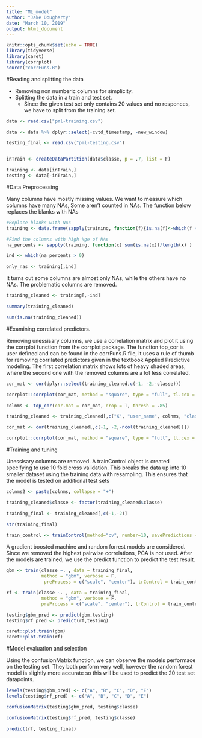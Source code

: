---
title: "ML_model"
author: "Jake Dougherty"
date: "March 10, 2019"
output: html_document
---

```{r setup, include=FALSE}
knitr::opts_chunk$set(echo = TRUE)
library(tidyverse)
library(caret)
library(corrplot)
source("corrFuns.R")

```

#Reading and splitting the data

- Removing non numberic columns for simplicity.
- Splitting the data in a train and test set.
  - Since the given test set only contains 20 values and no responces, we have to split from the training set.

```{r}
data <- read.csv("pml-training.csv")

data <- data %>% dplyr::select(-cvtd_timestamp, -new_window)

testing_final <- read.csv("pml-testing.csv")


inTrain <- createDataPartition(data$classe, p = .7, list = F)

training <- data[inTrain,]
testing <- data[-inTrain,]

```

#Data Preprocessing

Many columns have mostly missing values. We want to measure which columns have many NAs, Some aren't counted in NAs. The function below replaces the blanks with NAs
```{r}
#Replace blanks with NAs
training <- data.frame(sapply(training, function(f){is.na(f)<-which(f == "");f}) )

#Find the columns with high %ge of NAs
na_percents <- sapply(training, function(x) sum(is.na(x))/length(x) )

ind <- which(na_percents > 0)

only_nas <- training[,ind]
```

It turns out some columns are almost only NAs, while the others have no NAs. The problematic columns are removed.
```{r}
training_cleaned <- training[,-ind]

summary(training_cleaned)

sum(is.na(training_cleaned))
```

#Examining correlated predictors. 

Removing unessisary columns, we use a correlation matrix and plot it using the corrplot function from the corrplot package. The function top_cor is user defined and can be found in the corrFuns.R file, it uses a rule of thumb for removing corrilated predictors given in the textbook Applied Predictive modeling. The first correlation matrix shows lots of heavy shaded areas, where the second one with the removed columns are a lot less correlated.

```{r}
cor_mat <- cor(dplyr::select(training_cleaned,c(-1, -2,-classe)))

corrplot::corrplot(cor_mat, method = "square", type = "full", tl.cex = .8, order = "hclust")

colnms <- top_cor(cor.mat = cor_mat, drop = T, thresh = .85)

training_cleaned <- training_cleaned[,c("X", "user_name", colnms, "classe")]

cor_mat <- cor(training_cleaned[,c(-1, -2,-ncol(training_cleaned))])

corrplot::corrplot(cor_mat, method = "square", type = "full", tl.cex = .8, order = "hclust")
```


#Training and tuning

Unessisary columns are removed. A trainControl object is created specifying to use 10 fold cross validation. This breaks the data up into 10 smaller dataset using the training data with resampling. This ensures that the model is tested on additional test sets

```{r}
colnms2 <- paste(colnms, collapse = "+")

training_cleaned$classe <- factor(training_cleaned$classe)

training_final <- training_cleaned[,c(-1,-2)]

str(training_final)

train_control <- trainControl(method="cv", number=10, savePredictions = TRUE)

```


A gradient boosted machine and random forrest models are considered. Since we removed the highest pairwise correlations, PCA is not used. After the models are trained, we use the predict function to predict the test result.

```{r}
gbm <- train(classe ~. , data = training_final, 
             method = "gbm", verbose = F,
              preProcess = c("scale", "center"), trControl = train_control)

rf <- train(classe ~. , data = training_final, 
             method = "gbm", verbose = F,
             preProcess = c("scale", "center"), trControl = train_control)

testing$gbm_pred <- predict(gbm,testing)
testing$rf_pred <- predict(rf,testing)

caret::plot.train(gbm)
caret::plot.train(rf)
```

#Model evaluation and selection

Using the confusionMatrix function, we can observe the models performace on the testing set.
They both perform very well, however the random forest model is slightly more accurate so this will be used to predict the 20 test set datapoints. 

```{r}
levels(testing$gbm_pred) <- c("A", "B", "C", "D", "E")
levels(testing$rf_pred) <- c("A", "B", "C", "D", "E")

confusionMatrix(testing$gbm_pred, testing$classe)

confusionMatrix(testing$rf_pred, testing$classe)

predict(rf, testing_final)

```